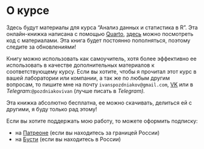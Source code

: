# О курсе {#sec-about}

Здесь будут материалы для курса "Анализ данных и статистика в R". Эта онлайн-книжка написана с помощью [Quarto](https://quarto.org), [здесь](https://github.com/Pozdniakov/tidy_stats) можно посмотреть код с материалами. Эта книга будет постоянно пополняться, поэтому следите за обновлениями!

Книгу можно использовать как самоучитель, хотя более эффективно ее использовать в качестве дополнительных материалов к соответствующему курсу. Если вы хотите, чтобы я прочитал этот курс в вашей лаборатории или компании, а так же по любым другим вопросам, то пишите мне на почту `ivanspozdniakov@gmail.com`, [VK](https://vk.com/id247411462) или в *Telegra*m:`@pozdniakovivan` (лучше писать в *Telegram).*

Эта книжка абсолютно бесплатна, ее можно скачивать, делиться ей с другими, я буду только рад этому!

Если вы хотите поддержать мою работу, то можете оформить подписку:

-   на [Патреоне](https://patreon.com/pozdniakov_rstats) (если вы находитесь за границей России)
-   на [Бусти](https://boosty.to/pozdniakov_rstats) (если вы находитесь в России)
